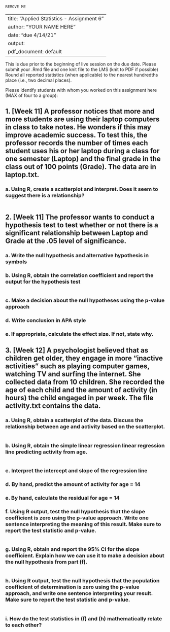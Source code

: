 ```{r}
REMOVE ME
```
---
title: "Applied Statistics - Assignment 6"
author: "YOUR NAME HERE"
date: "due 4/14/21"
output:
  pdf_document: default
---

This is due prior to the beginning of live session on the due date. Please submit your .Rmd file and one knit file to the LMS (knit to PDF if possible) Round all reported statistics (when applicable) to the nearest hundredths place (i.e., two decimal places). 

Please identify students with whom you worked on this assignment here (MAX of four to a group):

## 1. [Week 11] A professor notices that more and more students are using their laptop computers in class to take notes. He wonders if this may improve academic success. To test this, the professor records the number of times each student uses his or her laptop during a class for one semester (Laptop) and the final grade in the class out of 100 points (Grade). The data are in laptop.txt.
### a. Using R, create a scatterplot and interpret. Does it seem to suggest there is a relationship?
```{r}

```


## 2. [Week 11] The professor wants to conduct a hypothesis test to test whether or not there is a significant relationship between Laptop and Grade at the .05 level of significance.
### a. Write the null hypothesis and alternative hypothesis in symbols
### b. Using R, obtain the correlation coefficient and report the output for the hypothesis test
```{r}

```

### c. Make a decision about the null hypotheses using the p-value approach
### d. Write conclusion in APA style
### e. If appropriate, calculate the effect size. If not, state why.

## 3. [Week 12] A psychologist believed that as children get older, they engage in more “inactive activities” such as playing computer games, watching TV and surfing the internet. She collected data from 10 children. She recorded the age of each child and the amount of activity (in hours) the child engaged in per week. The file activity.txt contains the data.
### a. Using R, obtain a scatterplot of the data. Discuss the relationship between age and activity based on the scatterplot.
```{r}

```

### b. Using R, obtain the simple linear regression linear regression line predicting activity from age.
```{r}

```

### c. Interpret the intercept and slope of the regression line
### d. By hand, predict the amount of activity for age = 14
### e. By hand, calculate the residual for age = 14
### f. Using R output, test the null hypothesis that the slope coefficient is zero using the p-value approach. Write one sentence interpreting the meaning of this result. Make sure to report the test statistic and p-value. 
```{r}

```

### g. Using R, obtain and report the 95% CI for the slope coefficient. Explain how we can use it to make a decision about the null hypothesis from part (f).
```{r}

```

### h. Using R output, test the null hypothesis that the population coefficient of determination is zero using the p-value approach, and write one sentence interpreting your result. Make sure to report the test statistic and p-value. 
```{r}

```

### i. How do the test statistics in (f) and (h) mathematically relate to each other?

